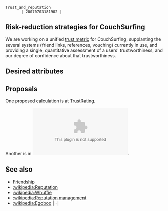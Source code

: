  Trust_and_reputation                                                         | 20070703181902 | {{cae}}

== Risk-reduction strategies for CouchSurfing ==

We are working on a unified [[:wikipedia:trust metric|trust metric]] for CouchSurfing, supplanting the several systems (friend links, references, vouching) currently in use, and providing a single, quantitative assessment of a users' trustworthiness, and our degree of confidence about that trustworthiness.

== Desired attributes ==

== Proposals ==

One proposed calculation is at [[TrustRating]].

Another is in [[Image:CS_Score.xls|this spreadsheet]].


== See also ==

* [[Friendship]]
* [[:wikipedia:Reputation]]
* [[:wikipedia:Whuffie]]
* [[:wikipedia:Reputation management]]
* [[:wikipedia:Egoboo]]                                                                                                                                                                                                                                                                                                                                                                        | -|
